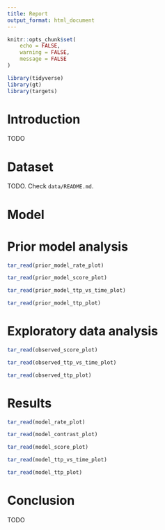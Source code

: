 ```yaml
---
title: Report
output_format: html_document
---
```


```r
knitr::opts_chunk$set(
    echo = FALSE,
    warning = FALSE,
    message = FALSE
)
```

```r
library(tidyverse)
library(gt)
library(targets)
```

# Introduction

TODO

# Dataset

TODO. Check `data/README.md`.

# Model

\begin{align}
\text{mean rate of rates} &= \frac{\text{max score}}{\text{max duration}}
= \frac{100 \text{ points}}{15 \text{ minutes}} \\
\text{rate of rates} &= \frac{1}{\text{mean rate of rates}} \\
\\
\text{rate}^{\text{blue}} &\sim \text{Exponential}(\text{rate of rates}) \\
\text{rate}^{\text{red}} &\sim \text{Exponential}(\text{rate of rates}) \\
\\
\text{ttp}^{\text{blue}}_i &= \text{time}^{\text{blue}}_i - \text{time}^{\text{blue}}_{i-1} \\
\text{ttp}^{\text{red}}_i &= \text{time}^{\text{red}}_i - \text{time}^{\text{red}}_{i-1} \\
\\
\text{ttp}^{\text{blue}}_i &\sim \text{Exponential}(\text{rate}^{\text{blue}}) \\
\text{ttp}^{\text{red}}_i &\sim \text{Exponential}(\text{rate}^{\text{red}})
\end{align}

# Prior model analysis

```r
tar_read(prior_model_rate_plot)
```

```r
tar_read(prior_model_score_plot)
```

```r
tar_read(prior_model_ttp_vs_time_plot)
```

```r
tar_read(prior_model_ttp_plot)
```

# Exploratory data analysis

```r
tar_read(observed_score_plot)
```

```r
tar_read(observed_ttp_vs_time_plot)
```

```r
tar_read(observed_ttp_plot)
```

# Results

```r
tar_read(model_rate_plot)
```

```r
tar_read(model_contrast_plot)
```

```r
tar_read(model_score_plot)
```

```r
tar_read(model_ttp_vs_time_plot)
```

```r
tar_read(model_ttp_plot)
```

# Conclusion

TODO
